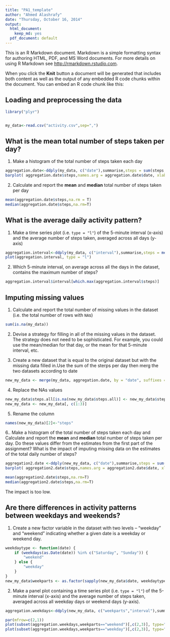 ```yaml
---
title: "PA1_template"
author: "Ahmed Alashrafy"
date: "Thursday, October 16, 2014"
output:
  html_document:
    keep_md: yes
  pdf_document: default
---
```


This is an R Markdown document. Markdown is a simple formatting syntax for authoring HTML, PDF, and MS Word documents. For more details on using R Markdown see <http://rmarkdown.rstudio.com>.

When you click the **Knit** button a document will be generated that includes both content as well as the output of any embedded R code chunks within the document. You can embed an R code chunk like this:

## Loading and preprocessing the data
```r
library("plyr")


my_data<-read.csv("activity.csv",sep=",")
```

## What is the mean total number of steps taken per day?

1. Make a histogram of the total number of steps taken each day

```r
aggregation.date<-ddply(my_data, c("date"),summarise,steps = sum(steps,na.rm=T))
barplot( aggregation.date$steps,names.arg = aggregation.date$date, xlab = "date", ylab = "steps")
```

2. Calculate and report the **mean** and **median** total number of
   steps taken per day

```r

mean(aggregation.date$steps,na.rm = T)
median(aggregation.date$steps,na.rm=T)

```

## What is the average daily activity pattern?

1. Make a time series plot (i.e. `type = "l"`) of the 5-minute
   interval (x-axis) and the average number of steps taken, averaged
   across all days (y-axis)

```r

aggregation.interval<-ddply(my_data, c("interval"),summarise,steps = mean(steps,na.rm=T))
plot(aggregation.interval, type = "l")
```

2. Which 5-minute interval, on average across all the days in the
   dataset, contains the maximum number of steps?

```r

aggregation.interval$interval[which.max(aggregation.interval$steps)]
```


## Imputing missing values

1. Calculate and report the total number of missing values in the
   dataset (i.e. the total number of rows with `NA`s)

```r

sum(is.na(my_data))
```

2. Devise a strategy for filling in all of the missing values in the
   dataset. The strategy does not need to be sophisticated. For
   example, you could use the mean/median for that day, or the mean
   for that 5-minute interval, etc.



3. Create a new dataset that is equal to the original dataset but with
   the missing data filled in.Use the sum of the sterps per day then merg the two datasets according to date 

```r
new_my_data <- merge(my_data, aggregation.date, by = "date", suffixes = c(".all",".aggregated"))
```

4. Replace the NAs values

```r
new_my_data$steps.all[is.na(new_my_data$steps.all)] <- new_my_data$steps.aggregated[is.na(new_my_data$steps.all)]
new_my_data <- new_my_data[, c(1:3)]
```

5. Rename the column
```r
names(new_my_data)[2]<-"steps"
````



6.. Make a histogram of the total number of steps taken each day and
   Calculate and report the **mean** and **median** total number of
   steps taken per day. Do these values differ from the estimates from
   the first part of the assignment? What is the impact of imputing
   missing data on the estimates of the total daily number of steps?

```r
aggregation2.date <-ddply(new_my_data, c("date"),summarise,steps = sum(steps))
barplot( aggregation2.date$steps,names.arg = aggregation2.date$date, xlab = "date", ylab = "steps")

mean(aggregation2.date$steps,na.rm=T)
median(aggregation2.date$steps,na.rm=T)
```

The impact is too low.


## Are there differences in activity patterns between weekdays and weekends?

1. Create a new factor variable in the dataset with two levels --
   "weekday" and "weekend" indicating whether a given date is a
   weekday or weekend day.

```r


weekdaytype <- function(date) {
    if (weekdays(as.Date(date)) %in% c("Saturday", "Sunday")) {
        "weekend"
    } else {
        "weekday"
    }
}
new_my_data$weekparts <- as.factor(sapply(new_my_data$date, weekdaytype))
```

2. Make a panel plot containing a time series plot (i.e. `type = "l"`)
   of the 5-minute interval (x-axis) and the average number of steps
   taken, averaged across all weekday days or weekend days
   (y-axis).

```r

aggregation.weekdays<-ddply(new_my_data, c("weekparts","interval"),summarise,steps = mean(steps,na.rm=T))

par(mfrow=c(2,1))
plot(subset(aggregation.weekdays,weekparts=="weekend")[,c(2,3)], type="l", main="weekend")
plot(subset(aggregation.weekdays,weekparts=="weekday")[,c(2,3)], type="l", main="weekday")

```
